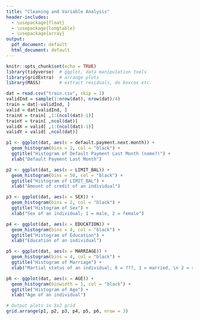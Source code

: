 ```yaml
---
title: "Cleaning and Variable Analysis"
header-includes:
  - \usepackage{float}
  - \usepackage{longtable}
  - \usepackage{array}
output:
  pdf_document: default
  html_document: default
---
```


```r
knitr::opts_chunk$set(echo = TRUE)
library(tidyverse)  # ggplot, data manipulation tools
library(gridExtra)  # arrange plots
library(MASS)       # extract residuals, do boxcox etc.
```

\section{Cleaning and Preparing the Data}
```r
dat = read.csv("train.csv", skip = 1)
validInd = sample(1:nrow(dat), nrow(dat)/4) 
train = dat[-validInd, ]
valid = dat[validInd, ]
trainX = train[ ,1:(ncol(dat)-1)]
trainY = train[ ,ncol(dat)]
validX = valid[ ,1:(ncol(dat)-1)]
validY = valid[ ,ncol(dat)]
```


\section{Univariate Analysis}


\subsection{Variable Descriptions}
\begin{table}[h!]
\centering
\footnotesize
\centering
\caption{Description of variables in the data set.}
\label{Table:VarDesc}
\renewcommand{\arraystretch}{1.2}
\begin{tabular}{| c || c | c | p{'10cm}|}
\hline
\textbf{Variable Name} & \textbf{Data Type} & \textbf{Role in model} &\textbf{Description}\\ \hline\hline
\texttt{default payment next month} & \texttt{Factor} & \texttt{Response} &1 = a default payment, 0 = no default\\ \hline
\texttt{LIMIT\_BAL} & \texttt{Numeric} & \texttt{Predictor} & Amount of credit of an individual, in NT dollars\\ \hline
\texttt{SEX} & \texttt{Factor} & \texttt{Predictor} & Sex of an individual; 1 = male, 2 = female\\ \hline
\texttt{EDUCATION} & \texttt{Factor} & \texttt{Predictor} & Education status of an individual; 1 = graduate school, 2 = university, 3 = high school, 4 = other education\\ \hline
\texttt{MARRIAGE} & \texttt{Factor} & \texttt{Predictor} & Martial status of an individual; 1 = married, 2 = single, 3 = other\\ \hline
\texttt{AGE} & \texttt{Numeric} & \texttt{Predictor} & Age of an individual\\ \hline
\texttt{PAY\_0} to \texttt{PAY\_6} & \texttt{Factor} & \texttt{Predictor} & History of payment of an individual, from April (\texttt{PAY\_6}) to September (\texttt{PAY\_0}) 2015; -1 = on time, other values are months of delay in repayment\\ \hline
\texttt{BILL\_AMT1} to \texttt{BILL\_AMT6} & \texttt{Numeric} & \texttt{Predictor} & Amount of bill statement, from April (\texttt{BILL\_AMT6}) to September (\texttt{BILL\_AMT1}) 2015, in NT dollars\\ \hline
\texttt{PAY\_AMT1} to \texttt{PAY\_AMT6} & \texttt{Numeric} & \texttt{Predictor} & Amount of previous payment, from April (\texttt{PAY\_AMT6}) to September (\texttt{PAY\_AMT1}) 2015, in NT dollars\\ \hline
\end{tabular}
\end{table}

\subsection{Univariate Plots}

```r

p1 <- ggplot(dat, aes(x = default.payment.next.month)) +
  geom_histogram(bins = 2, col = "black") +
  ggtitle("Histogram of Default Payment Last Month (name?)") +
  xlab("Default Payment Last Month")

p2 <- ggplot(dat, aes(x = LIMIT_BAL)) +
  geom_histogram(bins = 50, col = "black") +
  ggtitle("Histogram of LIMIT_BAL") +
  xlab("Amount of credit of an individual")

p3 <- ggplot(dat, aes(x = SEX)) +
  geom_histogram(bins = 2, col = "black") +
  ggtitle("Histogram of Sex") +
  xlab("Sex of an individual; 1 = male, 2 = female")

p4 <- ggplot(dat, aes(x = EDUCATION)) +
  geom_histogram(bins = 4, col = "black") +
  ggtitle("Histogram of Education") +
  xlab("Education of an individual")

p5 <- ggplot(dat, aes(x = MARRIAGE)) +
  geom_histogram(bins = 4, col = "black") +
  ggtitle("Histogram of Marriage") +
  xlab("Martial status of an individual; 0 = ???, 1 = married, \n 2 = single, 3 = high school, 4 = other")

p6 <- ggplot(dat, aes(x = AGE)) +
  geom_histogram(binwidth = 1, col = "black") +
  ggtitle("Histogram of Age") +
  xlab("Age of an individual")

# Output plots in 3x2 grid
grid.arrange(p1, p2, p3, p4, p5, p6, nrow = 3)
```





